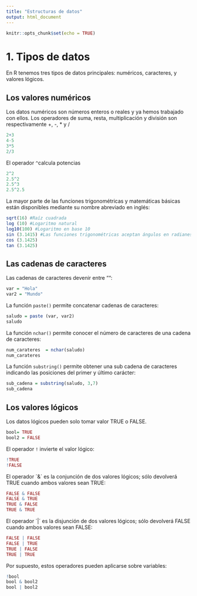 ```yaml
---
title: "Estructuras de datos"
output: html_document
---
```


```r
knitr::opts_chunk$set(echo = TRUE)
```

# 1. Tipos de datos
En R tenemos tres tipos de datos principales: numéricos, caracteres, y valores lógicos. 

## Los valores numéricos
Los datos numéricos son números enteros o reales y ya hemos trabajado con ellos. Los operadores de suma, resta, multiplicación y división son respectivamente +, -, * y / 

```r
2+3
4-5
3*5
2/3

```
El operador `^`calcula potencias

```r
2^2
2.5^2
2.5^3
2.5^2.5
```
La mayor parte de las funciones trigonométricas y matemáticas básicas están disponibles mediante su nombre abreviado en inglés:

```r
sqrt(16) #Raíz cuadrada
log (10) #Logaritmo natural
log10(100) #Logaritmo en base 10
sin (3.1415) #Las funciones trigonométricas aceptan ángulos en radianes
cos (3.1425)
tan (3.1425)
```

## Las cadenas de caracteres
Las cadenas de caracteres devenir entre "":

```r
var = "Hola"
var2 = "Mundo"
```

La función `paste()` permite concatenar cadenas de caracteres:

```r
saludo = paste (var, var2)
saludo
```

La función `nchar()` permite conocer el número de caracteres de una cadena de caracteres:

```r
num_carateres  = nchar(saludo)
num_carateres  
```
La función `substring()` permite obtener una sub cadena de caracteres indicando las posiciones del primer y último carácter:

```r
sub_cadena = substring(saludo, 3,7)
sub_cadena
```

## Los valores lógicos
Los datos lógicos pueden solo tomar valor TRUE o FALSE.

```r
bool= TRUE
bool2 = FALSE
```

El operador `!` invierte el valor lógico:

```r
!TRUE
!FALSE
```
El operador ´&´ es la conjunción de dos valores lógicos; sólo devolverá TRUE cuando ambos valores sean TRUE:

```r
FALSE & FALSE
FALSE & TRUE
TRUE & FALSE
TRUE & TRUE
```
El operador ´|´ es la disjunción de dos valores lógicos; sólo devolverá FALSE cuando ambos valores sean FALSE:

```r
FALSE | FALSE
FALSE | TRUE
TRUE | FALSE
TRUE | TRUE
```
Por supuesto, estos operadores pueden aplicarse sobre variables:

```r
!bool
bool & bool2
bool | bool2
```